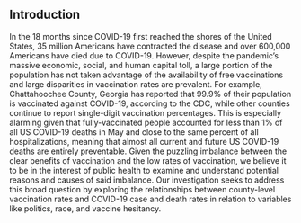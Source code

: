 ## Introduction

In the 18 months since COVID-19 first reached the shores of the United States, 35 million Americans have contracted the disease and over 600,000 Americans have died due to COVID-19. However, despite the pandemic's massive economic, social, and human capital toll, a large portion of the population has not taken advantage of the availability of free vaccinations and large disparities in vaccination rates are prevalent. For example, Chattahoochee County, Georgia has reported that 99.9% of their population is vaccinated against COVID-19, according to the CDC, while other counties continue to report single-digit vaccination percentages. This is especially alarming given that fully-vaccinated people accounted for less than 1% of all US COVID-19 deaths in May and close to the same percent of all hospitalizations, meaning that almost all current and future US COVID-19 deaths are entirely preventable. Given the puzzling imbalance between the clear benefits of vaccination and the low rates of vaccination, we believe it to be in the interest of public health to examine and understand potential reasons and causes of said imbalance. Our investigation seeks to address this broad question by exploring the relationships between county-level vaccination rates and COVID-19 case and death rates in relation to variables like politics, race, and vaccine hesitancy. 
